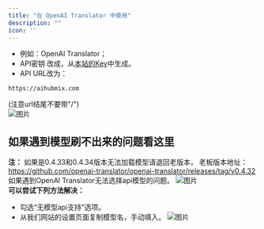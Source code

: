 ```yaml
---
title: "在 OpenAI Translator 中使用"
description: ""
icon: ''
---
```


- 例如：OpenAI Translator；  
- API密钥 改成，从[本站的Key](https://aihubmix.com/token)中生成。  
- API URL改为：
```
https://aihubmix.com
```
(注意url结尾不要带"/")  
![图片](../media/image1.png) 

## 如果遇到模型刷不出来的问题看这里
**注：**
如果是0.4.33和0.4.34版本无法加载模型请退回老版本，
老板版本地址：https://github.com/openai-translator/openai-translator/releases/tag/v0.4.32  
如果遇到OpenAl Translator无法选择api模型的问题。
![图片](../media/ot1.png)  
**可以尝试下列方法解决：**
- 勾选“无模型api支持”选项。
- 从我们网站的设置页面复制模型名，手动填入。
![图片](../media/ot2.png)
